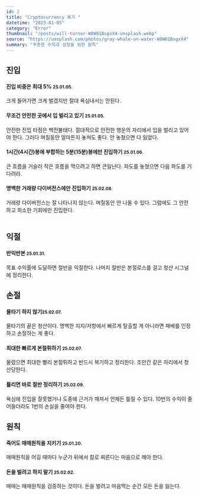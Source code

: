 ```yaml
---
id: 2
title: "Cryptocurrency 복기 "
datetime: "2025-01-05"
category: "Error"
thumbnail: "/posts/will-turner-W8W81BsgxX4-unsplash.webp"
source: "https://unsplash.com/photos/gray-whale-on-water-W8W81BsgxX4"
summary: "꾸준한 수익과 성장을 위한 원칙"
---
```


## 진입

#### 진입 비중은 최대 5% <small className="text-gray-500">25.01.05.</small>
크게 들어가면 크게 벌겠지만 절대 욕심내서는 안된다.
<br/>

#### 무조건 안전한 곳에서 입 벌리고 있기 <small className="text-gray-500">25.01.05.</small>
안전한 진입 타점은 백전불태다. 절대적으로 안전한 행운의 자리에서 입을 벌리고 있어야 한다. 그러다 며칠동안 얼마든지 놓쳐도 좋다. 안 놓쳤으면 다 잃었다.
<br/>

#### 1시간(4시간)봉에 부합하는 5분(15분)봉에만 진입하기 <small className="text-gray-500">25.01.06.</small>
큰 흐름을 거슬러 작은 흐름을 먹으려고 하면 큰일난다. 파도를 놓쳤으면 다음 파도를 기다려라.
<br/>

#### 명백한 거래량 다이버전스에만 진입하기 <small className="text-gray-500">25.02.08.</small>
거래량 다이버전스는 잘 나타나지 않는다. 며칠동안 안 나올 수 있다. 그럼에도 그 안전하고 희소한 기회에만 진입한다.   
<br/>

## 익절

#### 반익반본 <small className="text-gray-500">25.01.31.</small>
목표 수익률에 도달하면 절반을 익절한다. 나머지 절반은 본절로스를 걸고 청산 시그널에 정리한다.
<br/>

## 손절

#### 물타기 하지 않기<small className="text-gray-500">25.02.07.</small>
물타기의 끝은 청산이다. 명백한 지지/저항에서 빠르게 탈출할 게 아니라면 패배를 인정하고 손절하는 게 좋다.
<br/>

#### 최대한 빠르게 본절튀하기 <small className="text-gray-500">25.02.07.</small>
물렸으면 최대한 빨리 본절튀하고 반드시 복기하고 정리한다. 조만간 같은 자리에서 청산당한다.
<br/>

#### 틀리면 바로 절반 정리하기 <small className="text-gray-500">25.02.09.</small>
욕심에 진입을 잘못했거나 도중에 근거가 깨져서 언제든 틀릴 수 있다. 10번의 수익이 줄어들더라도 1번의 손실을 줄여야 한다.
<br/>

## 원칙

#### 죽어도 매매원칙을 지키기 <small className="text-gray-500">25.01.20.</small>
매매원칙을 어길 때마다 누군가 뒤에서 칼로 찌른다는 마음으로 해야 한다.
<br/>


#### 돈을 벌려고 하지 말기 <small className="text-gray-500">25.02.02.</small>
매매는 매매원칙을 검증하는 것이다. 돈을 벌려고 마음먹는 순간 모든 돈을 잃는다.
<br/>
